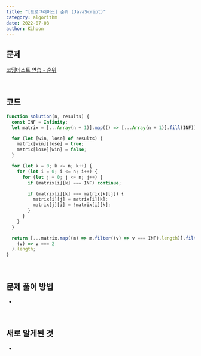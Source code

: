 ```yaml
---
title: "[프로그래머스] 순위 (JavaScript)"
category: algorithm
date: 2022-07-08
author: Kihoon
---
```


## 문제

[코딩테스트 연습 - 순위](https://school.programmers.co.kr/learn/courses/30/lessons/49191)

<br />

## 코드

```jsx
function solution(n, results) {
  const INF = Infinity;
  let matrix = [...Array(n + 1)].map(() => [...Array(n + 1)].fill(INF));

  for (let [win, lose] of results) {
    matrix[win][lose] = true;
    matrix[lose][win] = false;
  }

  for (let k = 0; k <= n; k++) {
    for (let i = 0; i <= n; i++) {
      for (let j = 0; j <= n; j++) {
        if (matrix[i][k] === INF) continue;

        if (matrix[i][k] === matrix[k][j]) {
          matrix[i][j] = matrix[i][k];
          matrix[j][i] = !matrix[i][k];
        }
      }
    }
  }

  return [...matrix.map((m) => m.filter((v) => v === INF).length)].filter(
    (v) => v === 2
  ).length;
}
```

<br />

## 문제 풀이 방법

-

<br />

## 새로 알게된 것

-
